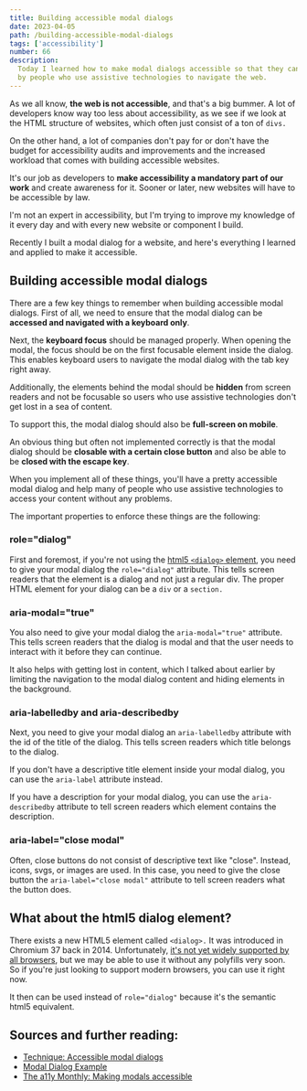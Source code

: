 ```yaml
---
title: Building accessible modal dialogs
date: 2023-04-05
path: /building-accessible-modal-dialogs
tags: ['accessibility']
number: 66
description:
  Today I learned how to make modal dialogs accessible so that they can be used
  by people who use assistive technologies to navigate the web.
---
```


As we all know, **the web is not accessible**, and that's a big bummer. A lot of
developers know way too less about accessibility, as we see if we look at the
HTML structure of websites, which often just consist of a ton of `divs.`

On the other hand, a lot of companies don't pay for or don't have the budget for
accessibility audits and improvements and the increased workload that comes with
building accessible websites.

It's our job as developers to **make accessibility a mandatory part of our
work** and create awareness for it. Sooner or later, new websites will have to
be accessible by law.

I'm not an expert in accessibility, but I'm trying to improve my knowledge of it
every day and with every new website or component I build.

Recently I built a modal dialog for a website, and here's everything I learned
and applied to make it accessible.

## Building accessible modal dialogs

There are a few key things to remember when building accessible modal dialogs.
First of all, we need to ensure that the modal dialog can be **accessed and
navigated with a keyboard only**.

Next, the **keyboard focus** should be managed properly. When opening the modal,
the focus should be on the first focusable element inside the dialog. This
enables keyboard users to navigate the modal dialog with the tab key right away.

Additionally, the elements behind the modal should be **hidden** from screen
readers and not be focusable so users who use assistive technologies don't get
lost in a sea of content.

To support this, the modal dialog should also be **full-screen on mobile**.

An obvious thing but often not implemented correctly is that the modal dialog
should be **closable with a certain close button** and also be able to be
**closed with the escape key**.

When you implement all of these things, you'll have a pretty accessible modal
dialog and help many of people who use assistive technologies to access your
content without any problems.

The important properties to enforce these things are the following:

### role="dialog"

First and foremost, if you're not using the
[html5 `<dialog>` element](#html5-dialog-element), you need to give your modal
dialog the `role="dialog"` attribute. This tells screen readers that the element
is a dialog and not just a regular div. The proper HTML element for your dialog
can be a `div` or a `section.`

### aria-modal="true"

You also need to give your modal dialog the `aria-modal="true"` attribute. This
tells screen readers that the dialog is modal and that the user needs to
interact with it before they can continue.

It also helps with getting lost in content, which I talked about earlier by
limiting the navigation to the modal dialog content and hiding elements in the
background.

### aria-labelledby and aria-describedby

Next, you need to give your modal dialog an `aria-labelledby` attribute with the
id of the title of the dialog. This tells screen readers which title belongs to
the dialog.

If you don't have a descriptive title element inside your modal dialog, you can
use the `aria-label` attribute instead.

If you have a description for your modal dialog, you can use the
`aria-describedby` attribute to tell screen readers which element contains the
description.

### aria-label="close modal"

Often, close buttons do not consist of descriptive text like "close". Instead,
icons, svgs, or images are used. In this case, you need to give the close button
the `aria-label="close modal"` attribute to tell screen readers what the button
does.

## What about the html5 dialog element? <a name="html5-dialog-element"></a>

There exists a new HTML5 element called `<dialog>.` It was introduced in
Chromium 37 back in 2014. Unfortunately,
[it's not yet widely supported by all browsers](https://caniuse.com/?search=dialog),
but we may be able to use it without any polyfills very soon. So if you're just
looking to support modern browsers, you can use it right now.

It then can be used instead of `role="dialog"` because it's the semantic html5
equivalent.

## Sources and further reading:

- [Technique: Accessible modal dialogs ](https://accessibility.huit.harvard.edu/technique-accessible-modal-dialogs)
- [Modal Dialog Example ](https://www.w3.org/WAI/ARIA/apg/patterns/dialog-modal/examples/dialog/)
- [The a11y Monthly: Making modals accessible](https://yoast.com/developer-blog/the-a11y-monthly-making-modals-accessible/)
